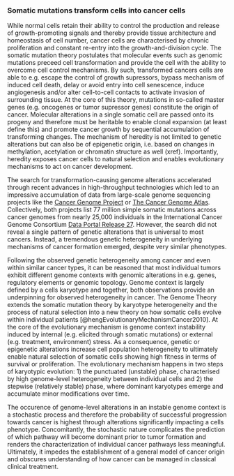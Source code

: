 ### Somatic mutations transform cells into cancer cells {#smt}

While normal cells retain their ability to control the production and release of growth-promoting signals and thereby provide tissue architecture and homeostasis of cell number, cancer cells are characterised by chronic proliferation and constant re-entry into the growth-and-division cycle. The somatic mutation theory postulates that molecular events such as genomic mutations preceed cell transformation and provide the cell with the ability to overcome cell control mechanisms. By such, transformed cancers cells are able to e.g. escape the control of growth supressors, bypass mechanism of induced cell death, delay or avoid entry into cell senescence, induce angiogenesis and/or alter cell-to-cell contacts to activate invasion of surrounding tissue. At the core of this theory, mutations in so-called master genes (e.g. oncogenes or tumor supressor genes) constitute the origin of cancer.
Molecular alterations in a single somatic cell are passed onto its progeny and therefore must be heritable to enable clonal expansion (at least define this) and promote cancer growth by sequential accumulation of transforming changes. The mechanism of heredity is not limited to genetic alterations but can also be of epigenetic origin, i.e. based on changes in methylation, acetylation or chromatin structure as well (xref). Importantly, heredity exposes cancer cells to natural selection and enables evolutionary mechanisms to act on cancer development.

The search for transformation-causing genome alterations accelerated through recent advances in high-throughput technologies which led to an impressive accumulation of data from large-scale genome sequencing projects like the [Cancer Genome Project](cancer.sanger.ac.uk) or [The Cancer Genome Atlas](cancergenome.nih.gov). Collectively, both projects list 77 million simple somatic mutations across cancer genomes from nearly 25,000 individuals in the International Cancer Genome Consortium [Data Portal Release 27](https://dcc.icgc.org/releases/release_27). However, the search did not reveal a single pattern of genetic alterations that is universal to most cancers. Instead, a tremendous genetic heterogeneity in underlying mechanisms of cancer formation emerged, despite very similar phenotypes.

Following the observed genetic heterogeneity among cancer and even within similar cancer types, it can be reasoned that most individual tumors exhibit different genome contexts with genomic alterations in e.g. genes, regulatory elements or genomic topology. Genome context is largely defined by a cells karyotype and together, both observations provide an underpinning for observed heterogeneity in cancer.
The Genome Theory extends the somatic mutation theory by karyotype heterogeneity and the process of natural selection into a new theory on how somatic cells evolve within individual patients [@hengEvolutionaryMechanismCancer2010]. At the core of the evolutionary mechanism is genome context instability induced by internal (e.g. elicited through somatic mutations) or external (e.g. treatment, environment) stress. As a consequence, genetic or epigenetic alterations increase cell population heterogeneity to ultimately enable natural selection of somatic cells showing high fitness in terms of survival or proliferation. The evolutionary mechanism happens in two steps of karyotypic evolution:
1) the punctuated (unstable) phase, characterised by high genome-level heterogeneity between individual cells and
2) the stepwise (relatively stable) phase, where dominant karyotypes emerge and accumulate minor modifications over time.

The occurence of genome-level alterations in an instable genome context is a stochastic process and therefore the probability of successful progression towards cancer is highest through alterations significantly impacting a cells phenotype. Concomitantly, the stochastic nature complicates the prediction of which pathway will become dominant prior to tumor formation and renders the characterization of individual cancer pathways less meaningful. Ultimately, it impedes the establishment of a general model of cancer origin and obscures understanding of how cancer can be managed in classical clinical treatment.
